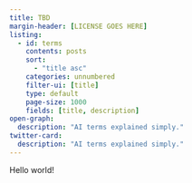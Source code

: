 ```yaml
---
title: TBD
margin-header: [LICENSE GOES HERE]
listing:
  - id: terms
    contents: posts
    sort:
      - "title asc"
    categories: unnumbered
    filter-ui: [title]
    type: default
    page-size: 1000
    fields: [title, description]
open-graph:
  description: "AI terms explained simply."
twitter-card:
  description: "AI terms explained simply."
---
```


Hello world!